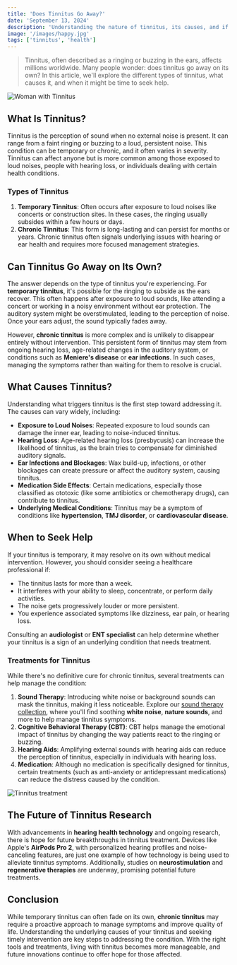 ```yaml
---
title: 'Does Tinnitus Go Away?'
date: 'September 13, 2024'
description: 'Understanding the nature of tinnitus, its causes, and if it ever goes away.'
image: '/images/happy.jpg'
tags: ['tinnitus', 'health']
---
```


<Blockquote>
  Tinnitus, often described as a ringing or buzzing in the ears, affects
  millions worldwide. Many people wonder: does tinnitus go away on its own? In
  this article, we'll explore the different types of tinnitus, what causes it,
  and when it might be time to seek help.
</Blockquote>

<Image src="/images/stress-tinnitus-woman.jpg" alt="Woman with Tinnitus" />

## <Highlighter>What Is Tinnitus?</Highlighter>

Tinnitus is the perception of sound when no external noise is present. It can range from a faint ringing or buzzing to a loud, persistent noise. This condition can be temporary or chronic, and it often varies in severity. Tinnitus can affect anyone but is more common among those exposed to loud noises, people with hearing loss, or individuals dealing with certain health conditions.

### Types of Tinnitus

1. **Temporary Tinnitus**: Often occurs after exposure to loud noises like concerts or construction sites. In these cases, the ringing usually subsides within a few hours or days.
2. **Chronic Tinnitus**: This form is long-lasting and can persist for months or years. Chronic tinnitus often signals underlying issues with hearing or ear health and requires more focused management strategies.

## <Highlighter>Can Tinnitus Go Away on Its Own?</Highlighter>

The answer depends on the type of tinnitus you're experiencing. For **temporary tinnitus**, it's possible for the ringing to subside as the ears recover. This often happens after exposure to loud sounds, like attending a concert or working in a noisy environment without ear protection. The auditory system might be overstimulated, leading to the perception of noise. Once your ears adjust, the sound typically fades away.

However, **chronic tinnitus** is more complex and is unlikely to disappear entirely without intervention. This persistent form of tinnitus may stem from ongoing hearing loss, age-related changes in the auditory system, or conditions such as **Meniere's disease** or **ear infections**. In such cases, managing the symptoms rather than waiting for them to resolve is crucial.

<AdComponent />

## <Highlighter>What Causes Tinnitus?</Highlighter>

Understanding what triggers tinnitus is the first step toward addressing it. The causes can vary widely, including:

- **Exposure to Loud Noises**: Repeated exposure to loud sounds can damage the inner ear, leading to noise-induced tinnitus.
- **Hearing Loss**: Age-related hearing loss (presbycusis) can increase the likelihood of tinnitus, as the brain tries to compensate for diminished auditory signals.
- **Ear Infections and Blockages**: Wax build-up, infections, or other blockages can create pressure or affect the auditory system, causing tinnitus.
- **Medication Side Effects**: Certain medications, especially those classified as ototoxic (like some antibiotics or chemotherapy drugs), can contribute to tinnitus.
- **Underlying Medical Conditions**: Tinnitus may be a symptom of conditions like **hypertension**, **TMJ disorder**, or **cardiovascular disease**.

## <Highlighter>When to Seek Help</Highlighter>

If your tinnitus is temporary, it may resolve on its own without medical intervention. However, you should consider seeing a healthcare professional if:

- The tinnitus lasts for more than a week.
- It interferes with your ability to sleep, concentrate, or perform daily activities.
- The noise gets progressively louder or more persistent.
- You experience associated symptoms like dizziness, ear pain, or hearing loss.

Consulting an **audiologist** or **ENT specialist** can help determine whether your tinnitus is a sign of an underlying condition that needs treatment.

<AdComponent />

### Treatments for Tinnitus

While there's no definitive cure for chronic tinnitus, several treatments can help manage the condition:

1. **Sound Therapy**: Introducing white noise or background sounds can mask the tinnitus, making it less noticeable. Explore our [sound therapy collection](/zen), where you'll find soothing **white noise**, **nature sounds**, and more to help manage tinnitus symptoms.
2. **Cognitive Behavioral Therapy (CBT)**: CBT helps manage the emotional impact of tinnitus by changing the way patients react to the ringing or buzzing.
3. **Hearing Aids**: Amplifying external sounds with hearing aids can reduce the perception of tinnitus, especially in individuals with hearing loss.
4. **Medication**: Although no medication is specifically designed for tinnitus, certain treatments (such as anti-anxiety or antidepressant medications) can reduce the distress caused by the condition.

<Image src="/images/doctor.jpg" alt="Tinnitus treatment" />

## <Highlighter>The Future of Tinnitus Research</Highlighter>

With advancements in **hearing health technology** and ongoing research, there is hope for future breakthroughs in tinnitus treatment. Devices like Apple's **AirPods Pro 2**, with personalized hearing profiles and noise-canceling features, are just one example of how technology is being used to alleviate tinnitus symptoms. Additionally, studies on **neurostimulation** and **regenerative therapies** are underway, promising potential future treatments.

<AdComponent />

## <Highlighter>Conclusion</Highlighter>

While temporary tinnitus can often fade on its own, **chronic tinnitus** may require a proactive approach to manage symptoms and improve quality of life. Understanding the underlying causes of your tinnitus and seeking timely intervention are key steps to addressing the condition. With the right tools and treatments, living with tinnitus becomes more manageable, and future innovations continue to offer hope for those affected.
